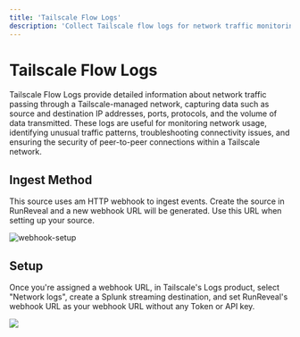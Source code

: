 ```yaml
---
title: 'Tailscale Flow Logs'
description: 'Collect Tailscale flow logs for network traffic monitoring. Track network usage, traffic patterns, and peer-to-peer connections within your Tailscale network.'
---
```


# Tailscale Flow Logs

Tailscale Flow Logs provide detailed information about network traffic passing through a Tailscale-managed network, capturing data such as source and destination IP addresses, ports, protocols, and the volume of data transmitted. These logs are useful for monitoring network usage, identifying unusual traffic patterns, troubleshooting connectivity issues, and ensuring the security of peer-to-peer connections within a Tailscale network.

## Ingest Method

This source uses am HTTP webhook to ingest events. Create the source in RunReveal and a new webhook URL will be generated. Use this URL when setting up your source.

![webhook-setup](/webhook-setup.png)

## Setup

Once you're assigned a webhook URL, in Tailscale's Logs product, select "Network logs",
create a Splunk streaming destination, and set RunReveal's webhook URL as your
webhook URL without any Token or API key.

<img src="/tailscale-flow-2.png"/>